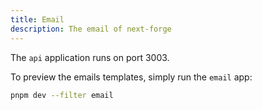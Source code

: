 ```yaml
---
title: Email
description: The email of next-forge
---
```


<Tip>The `api` application runs on port 3003.</Tip>

To preview the emails templates, simply run the `email` app:

```sh Terminal
pnpm dev --filter email
```

